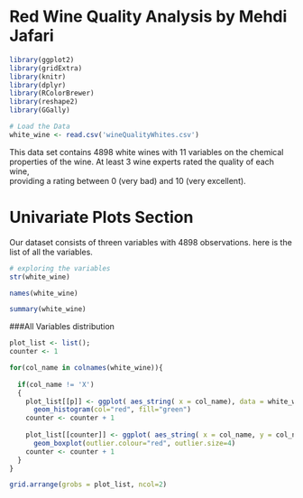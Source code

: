 Red Wine Quality Analysis by Mehdi Jafari 
======================================================== 
 
```r
library(ggplot2)  
library(gridExtra)  
library(knitr) 
library(dplyr) 
library(RColorBrewer)
library(reshape2) 
library(GGally) 

``` 
 
```r
# Load the Data 
white_wine <- read.csv('wineQualityWhites.csv') 
``` 
 
This data set contains 4898 white wines with 11 variables on the chemical 
properties of the wine. At least 3 wine experts rated the quality of each wine,  
providing a rating between 0 (very bad) and 10 (very excellent). 
 
# Univariate Plots Section 
 
Our dataset consists of threen variables with 4898 observations. here is the  
list of all the variables. 
 
```r
# exploring the variables 
str(white_wine) 

names(white_wine) 
``` 
 

```r

summary(white_wine) 
``` 
 
###All Variables distribution   
 

```r

plot_list <- list();
counter <- 1

for(col_name in colnames(white_wine)){
  
  if(col_name != 'X')
  {
    plot_list[[p]] <- ggplot( aes_string( x = col_name), data = white_wine) + 
      geom_histogram(col="red", fill="green")
    counter <- counter + 1
    
    plot_list[[counter]] <- ggplot( aes_string( x = col_name, y = col_name), data = white_wine) +
      geom_boxplot(outlier.colour="red", outlier.size=4)
    counter <- counter + 1
  }
}

grid.arrange(grobs = plot_list, ncol=2) 


 
``` 
 